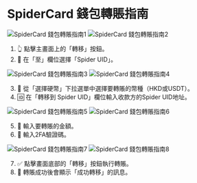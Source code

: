 # SpiderCard 錢包轉賬指南

![SpiderCard 錢包轉賬指南1](https://milways.gitbook.io/~gitbook/image?url=https%3A%2F%2F576526375-files.gitbook.io%2F%7E%2Ffiles%2Fv0%2Fb%2Fgitbook-x-prod.appspot.com%2Fo%2Fspaces%252FWk98YWM2MHtAzSHwvK6L%252Fuploads%252FPI2nrrZ4Bevb7SJzbC1D%252F350.png%3Falt%3Dmedia%26token%3D0cb6206a-14ec-43a9-89a5-e851e20b596a&width=768&dpr=4&quality=100&sign=922a4a95&sv=2)
![SpiderCard 錢包轉賬指南2](https://milways.gitbook.io/~gitbook/image?url=https%3A%2F%2F576526375-files.gitbook.io%2F%7E%2Ffiles%2Fv0%2Fb%2Fgitbook-x-prod.appspot.com%2Fo%2Fspaces%252FWk98YWM2MHtAzSHwvK6L%252Fuploads%252F2tICmCDPkgFCMdTvazfc%252F351.png%3Falt%3Dmedia%26token%3Dbd8e5436-63d4-4428-870f-026eba361af2&width=400&dpr=3&quality=100&sign=15082d0e&sv=2)

1.  👆 點擊主畫面上的「轉移」按鈕。
2.  🔄 在「至」欄位選擇「Spider UID」。

![SpiderCard 錢包轉賬指南3](https://milways.gitbook.io/~gitbook/image?url=https%3A%2F%2F576526375-files.gitbook.io%2F%7E%2Ffiles%2Fv0%2Fb%2Fgitbook-x-prod.appspot.com%2Fo%2Fspaces%252FWk98YWM2MHtAzSHwvK6L%252Fuploads%252FSXVpIhgqFjzFWp1Sy28v%252F352.png%3Falt%3Dmedia%26token%3Dc3296a77-19a3-499b-af75-765742419979&width=400&dpr=3&quality=100&sign=5a7a2c18&sv=2)
![SpiderCard 錢包轉賬指南4](https://milways.gitbook.io/~gitbook/image?url=https%3A%2F%2F576526375-files.gitbook.io%2F%7E%2Ffiles%2Fv0%2Fb%2Fgitbook-x-prod.appspot.com%2Fo%2Fspaces%252FWk98YWM2MHtAzSHwvK6L%252Fuploads%252FAsulBI0xLjpqxk5XEeRa%252F353.png%3Falt%3Dmedia%26token%3D0fe4b329-9736-4d08-9078-a93cb861fd9f&width=400&dpr=3&quality=100&sign=d4f5eb66&sv=2)

3.  💱 從「選擇硬幣」下拉選單中選擇要轉賬的幣種（HKD或USDT）。
4.  🆔 在「轉移到 Spider UID」欄位輸入收款方的Spider UID地址。

![SpiderCard 錢包轉賬指南5](https://milways.gitbook.io/~gitbook/image?url=https%3A%2F%2F576526375-files.gitbook.io%2F%7E%2Ffiles%2Fv0%2Fb%2Fgitbook-x-prod.appspot.com%2Fo%2Fspaces%252FWk98YWM2MHtAzSHwvK6L%252Fuploads%252FT8orvoWJtkhtJpfEgdsd%252F354.png%3Falt%3Dmedia%26token%3D3eaf986e-e260-4afb-8f48-7519fefd0016&width=768&dpr=4&quality=100&sign=34f73e05&sv=2)
![SpiderCard 錢包轉賬指南6](https://milways.gitbook.io/~gitbook/image?url=https%3A%2F%2F576526375-files.gitbook.io%2F%7E%2Ffiles%2Fv0%2Fb%2Fgitbook-x-prod.appspot.com%2Fo%2Fspaces%252FWk98YWM2MHtAzSHwvK6L%252Fuploads%252Fas9d3eLmBMSmCvv4k6gS%252F355.png%3Falt%3Dmedia%26token%3Dd78dbe89-2b3a-4932-9404-235b9e9d2297&width=400&dpr=3&quality=100&sign=79964ac0&sv=2)

5.  🔢 輸入要轉賬的金額。
6.  🔐 輸入2FA驗證碼。

![SpiderCard 錢包轉賬指南7](https://milways.gitbook.io/~gitbook/image?url=https%3A%2F%2F576526375-files.gitbook.io%2F%7E%2Ffiles%2Fv0%2Fb%2Fgitbook-x-prod.appspot.com%2Fo%2Fspaces%252FWk98YWM2MHtAzSHwvK6L%252Fuploads%252FPrmc9qYNJolOBnGAuxo8%252F356.png%3Falt%3Dmedia%26token%3D6e6c26fb-609c-40be-b7a9-8a96d44c2ed8&width=400&dpr=3&quality=100&sign=b350bc50&sv=2)
![SpiderCard 錢包轉賬指南8](https://milways.gitbook.io/~gitbook/image?url=https%3A%2F%2F576526375-files.gitbook.io%2F%7E%2Ffiles%2Fv0%2Fb%2Fgitbook-x-prod.appspot.com%2Fo%2Fspaces%252FWk98YWM2MHtAzSHwvK6L%252Fuploads%252FBtjkrWhDD1mj1LD0sa6H%252F357.png%3Falt%3Dmedia%26token%3D2766a4af-a614-487a-9fc2-f8a1d0a6e131&width=400&dpr=3&quality=100&sign=3840e6f9&sv=2)

7.  ✅ 點擊畫面底部的「轉移」按鈕執行轉賬。
8.  🎉 轉賬成功後會顯示「成功轉移」的訊息。

